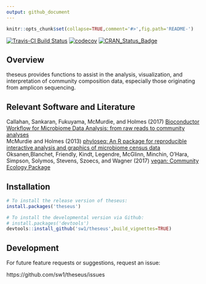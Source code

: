 ```yaml
---
output: github_document
---
```

  
<!-- README.md is generated from README.Rmd. Please edit that file -->
  
```r
knitr::opts_chunk$set(collapse=TRUE,comment='#>',fig.path='README-')
```

[![Travis-CI Build Status](https://travis-ci.org/sw1/theseus.svg?branch=master)](https://travis-ci.org/sw1/theseus)
[![codecov](https://codecov.io/gh/sw1/theseus/branch/master/graph/badge.svg?token=pmjXMfuHrw)](https://codecov.io/gh/sw1/theseus)
[![CRAN_Status_Badge](http://www.r-pkg.org/badges/version/theseus)](https://cran.r-project.org/package=theseus)


## Overview
<!-- same text as "description" in DESCRIPTION, just as a (temporary) placeholder. once it's up and running we can flesh some of this out. -->
theseus provides functions to assist in the analysis, visualization, and interpretation of community composition data, especially those originating from amplicon sequencing.  

## Relevant Software and Literature
Callahan, Sankaran, Fukuyama, McMurdie, and Holmes (2017) [Bioconductor Workflow for Microbiome Data Analysis: from raw reads to community analyses](http://dx.doi.org/10.12688/f1000research.8986.2)  
McMurdie and Holmes (2013) [phyloseq: An R package for reproducible interactive analysis and graphics of microbiome census data](http://dx.plos.org/10.1371/journal.pone.0061217)  
Oksanen,Blanchet, Friendly, Kindt, Legendre, McGlinn, Minchin, O'Hara, Simpson, Solymos, Stevens, Szoecs, and Wagner (2017) [vegan: Community Ecology Package](https://CRAN.R-project.org/package=vegan)  


## Installation

```r
# To install the release version of theseus:
install.packages('theseus')

# To install the developmental version via Github:
# install.packages('devtools')
devtools::install_github('sw1/theseus',build_vignettes=TRUE)
```

## Development

For future feature requests or suggestions, request an issue:
  
  https://github.com/sw1/theseus/issues